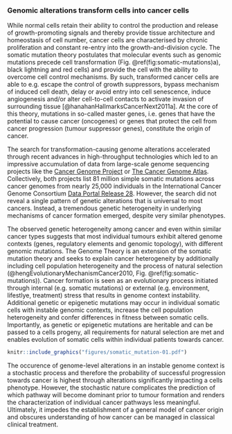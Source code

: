 ### Genomic alterations transform cells into cancer cells {#smt}

While normal cells retain their ability to control the production and release of growth-promoting signals and thereby provide tissue architecture and homeostasis of cell number, cancer cells are characterised by chronic proliferation and constant re-entry into the growth-and-division cycle. The somatic mutation theory postulates that molecular events such as genomic mutations precede cell transformation (Fig. \@ref(fig:somatic-mutations)a), black lightning and red cells) and provide the cell with the ability to overcome cell control mechanisms. By such, transformed cancer cells are able to e.g. escape the control of growth suppressors, bypass mechanism of induced cell death, delay or avoid entry into cell senescence, induce angiogenesis and/or alter cell-to-cell contacts to activate invasion of surrounding tissue [@hanahanHallmarksCancerNext2011a]. At the core of this theory, mutations in so-called master genes, i.e. genes that have the potential to cause cancer (oncogenes) or genes that protect the cell from cancer progression (tumour suppressor genes), constitute the origin of cancer. 

The search for transformation-causing genome alterations accelerated through recent advances in high-throughput technologies which led to an impressive accumulation of data from large-scale genome sequencing projects like the [Cancer Genome Project](cancer.sanger.ac.uk) or [The Cancer Genome Atlas](cancergenome.nih.gov). Collectively, both projects list 81 million simple somatic mutations across cancer genomes from nearly 25,000 individuals in the International Cancer Genome Consortium [Data Portal Release 28](https://dcc.icgc.org/releases/release_28). However, the search did not reveal a single pattern of genetic alterations that is universal to most cancers. Instead, a tremendous genetic heterogeneity in underlying mechanisms of cancer formation emerged, despite very similar phenotypes.

The observed genetic heterogeneity among cancer and even within similar cancer types suggests that most individual tumours exhibit altered genome contexts (genes, regulatory elements and genomic topology), with different genomic mutations. The Genome Theory is an extension of the somatic mutation theory and seeks to explain cancer heterogeneity by additionally including cell population heterogeneity and the process of natural selection (@hengEvolutionaryMechanismCancer2010, Fig. \@ref(fig:somatic-mutations)). Cancer formation is seen as an evolutionary process initiated through internal (e.g. somatic mutations) or external (e.g. environment, lifestlye, treatment) stress that results in genome context instability. Additional genetic or epigenetic mutations may occur in individual somatic cells with instable genomic contexts, increase the cell population heterogeneity and confer differences in fitness between somatic cells. Importantly, as genetic or epigenetic mutations are heritable and can be passed to a cells progeny, all requirements for natural selection are met and enables evolution of somatic cells within individual patients towards cancer.

```r

knitr::include_graphics("figures/somatic_mutation-01.pdf")
```

The occurence of genome-level alterations in an instable genome context is a stochastic process and therefore the probability of successful progression towards cancer is highest through alterations significantly impacting a cells phenotype. However, the stochastic nature complicates the prediction of which pathway will become dominant prior to tumour formation and renders the characterization of individual cancer pathways less meaningful. Ultimately, it impedes the establishment of a general model of cancer origin and obscures understanding of how cancer can be managed in classical clinical treatment.
